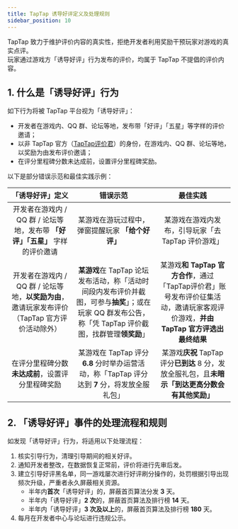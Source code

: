 ```yaml
---
title: TapTap 诱导好评定义及处理规则
sidebar_position: 10
---
```

 
TapTap 致力于维护评价内容的真实性，拒绝开发者利用奖励干预玩家对游戏的真实点评。  
玩家通过游戏方「诱导好评」行为发布的评价，均属于 TapTap 不提倡的评价内容。  

## 1. 什么是「诱导好评」行为

如下行为将被 TapTap 平台视为「诱导好评」：  
- 开发者在游戏内、QQ 群、论坛等地，发布带「好评」「五星」等字样的评价邀请；  
- 以非 TapTap 官方（[TapTap评价君](https://www.taptap.cn/user/83544660)）的身份，在游戏内、QQ 群、论坛等地，以奖励为由发布评价邀请；  
- 在评分里程碑分数未达成前，设置评分里程碑奖励。  

以下是部分错误示范和最佳实践示例：

| **「诱导好评」定义**                                         | **错误示范**                                                                         | **最佳实践**                                                                |
|:----------------------------------------------------:|:--------------------------------------------------------------------------------:|:-----------------------------------------------------------------------:|
| 开发者在游戏内 / QQ 群 / 论坛等地，发布带 **「好评」「五星」** 字样的评价邀请              | 某游戏在游玩过程中，弹窗提醒玩家 **「给个好评」**                                                           | 某游戏在游戏内发布，引导玩家「去 TapTap 评价游戏」                                           |
| 开发者在游戏内 / QQ 群 / 论坛等地，**以奖励为由**，邀请玩家发布评价（TapTap 官方评价活动除外） | **某游戏**在 TapTap 论坛发布活动，称「活动时间段内发布评价并截图，可参与**抽奖**」；或在玩家 QQ 群发布公告，称「凭 TapTap 评价截图，找群管理**领奖励**」 | 某游戏**和 TapTap 官方合作**，通过「TapTap评价君」账号发布评价征集活动，邀请玩家客观评价游戏，**并由 TapTap 官方评选出最终结果** |
| 在评分里程碑分数**未达成前**，设置评分里程碑奖励                               | 某游戏在 TapTap 评分 **6.8** 分时举办运营活动，称「TapTap 评分达到 **7** 分，将发放全服礼包」                           | 某游戏**庆祝** TapTap 评分**已到达** 8 分，发放全服礼包，且**未暗示「到达更高分数会有其他奖励」**                        |

## 2. 「诱导好评」事件的处理流程和规则

如发现「诱导好评」行为，将适用以下处理流程：

1. 核实引导行为，清理引导期间的相关好评。  
2. 通知开发者整改，在数据恢复正常前，评价将进行先审后发。  
3. 建立引导好评黑名单，同一游戏屡次进行好评刷分操作的，处罚根据引导出现频次升级，严重者永久屏蔽相关资源。  
    - 半年内**首次**「诱导好评」的，屏蔽首页算法分发 **3** 天。  
    - 半年内「诱导好评」**2 次**的，屏蔽首页算法及排行榜 **14** 天。  
    - 半年内「诱导好评」**3 次及以上**的，屏蔽首页算法及排行榜 **180** 天。  
4. 每月在开发者中心与论坛进行违规公示。